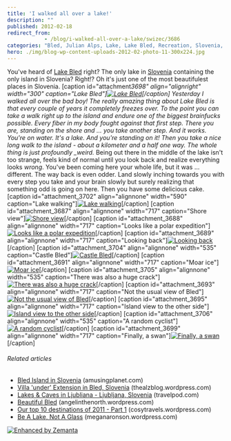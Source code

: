 ```yaml
---
title: 'I walked all over a lake!'
description: ""
published: 2012-02-18
redirect_from: 
            - /blog/i-walked-all-over-a-lake/swizec/3686
categories: "Bled, Julian Alps, Lake, Lake Bled, Recreation, Slovenia, Uncategorized"
hero: ./img/blog-wp-content-uploads-2012-02-photo-11-300x224.jpg
---
```

You&#x27;ve heard of [Lake Bled](<http://maps.google.com/maps?ll=46.3644444444,14.0947222222&spn=0.1,0.1&q=46.3644444444,14.0947222222 (Lake%20Bled)&t=h> "Lake Bled") right? The only lake in [Slovenia](<http://maps.google.com/maps?ll=46.05,14.5&spn=10.0,10.0&q=46.05,14.5 (Slovenia)&t=h> "Slovenia") containing the only island in Slovenia? Right!? Oh it&#x27;s just one of the most beautifulest places in Slovenia. \[caption id=&quot;attachment*3698&quot; align=&quot;alignright&quot; width=&quot;300&quot; caption=&quot;Lake Bled&quot;][![Lake Bled](./img/blog-wp-content-uploads-2012-02-photo-11-300x224.jpg "Lake Bled")](http://swizec.com/blog/wp-content/uploads/2012/02/photo-11.jpg)\[/caption] Yesterday I walked all over the bad boy! The really amazing thing about Lake Bled is that every couple of years it completely freezes over. To the point you can take a walk right up to the island and endure one of the biggest brainfucks possible. Every fiber in my body fought against that first step. There you are, standing on the shore and ... you take another step. And it works. You&#x27;re on water. It&#x27;s a lake. And you&#x27;re standing on it! Then you take a nice long walk to the island - about a kilometer and a half one way. The whole thing is just profoundly \_weird.* Being out there in the middle of the lake isn&#x27;t too strange, feels kind of normal until you look back and realize everything looks _wrong_. You&#x27;ve been coming here your whole life, but it was ... different. The way back is even odder. Land slowly inching towards you with every step you take and your brain slowly but surely realizing that something odd is going on here. Then you have some delicious cake. \[caption id=&quot;attachment_3702&quot; align=&quot;alignnone&quot; width=&quot;590&quot; caption=&quot;Lake walking&quot;][![Lake walking](http://swizec.com/blog/wp-content/uploads/2012/02/Screen-Shot-2012-02-18-at-3.39.28-PM.png "Lake walking")](./img/blog-wp-content-uploads-2012-02-Screen-Shot-2012-02-18-at-3.39.28-PM.png)\[/caption] \[caption id=&quot;attachment_3687&quot; align=&quot;alignnone&quot; width=&quot;717&quot; caption=&quot;Shore view&quot;][![Shore view](./img/blog-wp-content-uploads-2012-02-photo-1024x764.jpg "Shore view")](http://swizec.com/blog/wp-content/uploads/2012/02/photo.jpg)\[/caption] \[caption id=&quot;attachment_3688&quot; align=&quot;alignnone&quot; width=&quot;717&quot; caption=&quot;Looks like a polar expedition&quot;][![Looks like a polar expedition](./img/blog-wp-content-uploads-2012-02-photo-1-1024x764.jpg "Looks like a polar expedition")](http://swizec.com/blog/wp-content/uploads/2012/02/photo-1.jpg)\[/caption] \[caption id=&quot;attachment_3689&quot; align=&quot;alignnone&quot; width=&quot;717&quot; caption=&quot;Looking back&quot;][![Looking back](./img/blog-wp-content-uploads-2012-02-photo-2-1024x764.jpg "Looking back")](http://swizec.com/blog/wp-content/uploads/2012/02/photo-2.jpg)\[/caption] \[caption id=&quot;attachment_3704&quot; align=&quot;alignnone&quot; width=&quot;535&quot; caption=&quot;Castle Bled&quot;][![Castle Bled](./img/blog-wp-content-uploads-2012-02-photo-31-764x1024.jpg "Castle Bled")](http://swizec.com/blog/wp-content/uploads/2012/02/photo-31.jpg)\[/caption] \[caption id=&quot;attachment_3691&quot; align=&quot;alignnone&quot; width=&quot;717&quot; caption=&quot;Moar ice&quot;][![Moar ice](./img/blog-wp-content-uploads-2012-02-photo-4-1024x764.jpg "Moar ice")](http://swizec.com/blog/wp-content/uploads/2012/02/photo-4.jpg)\[/caption] \[caption id=&quot;attachment_3705&quot; align=&quot;alignnone&quot; width=&quot;535&quot; caption=&quot;There was also a huge crack&quot;][![There was also a huge crack](./img/blog-wp-content-uploads-2012-02-photo-51-764x1024.jpg "There was also a huge crack")](http://swizec.com/blog/wp-content/uploads/2012/02/photo-51.jpg)\[/caption] \[caption id=&quot;attachment_3693&quot; align=&quot;alignnone&quot; width=&quot;717&quot; caption=&quot;Not the usual view of Bled&quot;][![Not the usual view of Bled](./img/blog-wp-content-uploads-2012-02-photo-6-1024x764.jpg "Not the usual view of Bled")](http://swizec.com/blog/wp-content/uploads/2012/02/photo-6.jpg)\[/caption] \[caption id=&quot;attachment_3695&quot; align=&quot;alignnone&quot; width=&quot;717&quot; caption=&quot;Island view to the other side&quot;][![Island view to the other side](./img/blog-wp-content-uploads-2012-02-photo-8-1024x764.jpg "Island view to the other side")](http://swizec.com/blog/wp-content/uploads/2012/02/photo-8.jpg)\[/caption] \[caption id=&quot;attachment_3706&quot; align=&quot;alignnone&quot; width=&quot;535&quot; caption=&quot;A random cyclist&quot;][![A random cyclist](./img/blog-wp-content-uploads-2012-02-photo-91-764x1024.jpg "A random cyclist")](http://swizec.com/blog/wp-content/uploads/2012/02/photo-91.jpg)\[/caption] \[caption id=&quot;attachment_3699&quot; align=&quot;alignnone&quot; width=&quot;717&quot; caption=&quot;Finally, a swan&quot;][![Finally, a swan](./img/blog-wp-content-uploads-2012-02-photo-12-1024x764.jpg "Finally, a swan")](http://swizec.com/blog/wp-content/uploads/2012/02/photo-12.jpg)\[/caption]

###### Related articles

- [Bled Island in Slovenia](http://www.amusingplanet.com/2012/01/bled-island-in-slovenia.html) (amusingplanet.com)
- [Villa &#x27;under&#x27; Extension in Bled, Slovenia](http://thealzblog.wordpress.com/2012/01/15/villa-under-extension-in-bled-slovenia/) (thealzblog.wordpress.com)
- [Lakes &amp; Caves in Ljubliana - Ljubljana, Slovenia](http://blog.travelpod.com/travel-blog-entries/katevoss/1/1328566236/tpod.html) (travelpod.com)
- [Beautiful Bled](http://angelinthenorth.wordpress.com/2011/11/21/beautiful-bled/) (angelinthenorth.wordpress.com)
- [Our top 10 destinations of 2011 - Part 1](http://cosytravels.wordpress.com/2011/12/19/our-top-10-destinations-of-2011-part-1/) (cosytravels.wordpress.com)
- [Be A Lake, Not A Glass](http://meganaronson.wordpress.com/2012/02/17/be-a-lake-not-a-glass/) (meganaronson.wordpress.com)

[![Enhanced by Zemanta](http://img.zemanta.com/zemified_e.png?x-id=972059ba-3eb8-46e4-919a-3a727e48727d)](http://www.zemanta.com/ "Enhanced by Zemanta")
